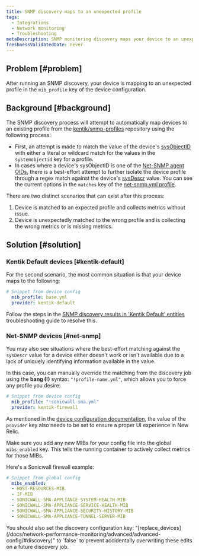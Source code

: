 ```yaml
---
title: SNMP discovery maps to an unexpected profile
tags:
  - Integrations
  - Network monitoring
  - Troubleshooting
metaDescription: SNMP monitoring discovery maps your device to an unexpected profile.
freshnessValidatedDate: never
---
```


## Problem [#problem]

After running an SNMP discovery, your device is mapping to an unexpected profile in the `mib_profile` key of the device configuration.

## Background [#background]

The SNMP discovery process will attempt to automatically map devices to an existing profile from the [kentik/snmp-profiles](https://github.com/kentik/snmp-profiles) repository using the following process:

  * First, an attempt is made to match the value of the device's [sysObjectID](http://oid-info.com/get/1.3.6.1.2.1.1.2) with either a literal or wildcard match for the values in the `systemobjectid` key for a profile.
  * In cases where a device's sysObjectID is one of the [Net-SNMP agent OIDs](http://oid-info.com/get/1.3.6.1.4.1.8072.3.2), there is a best-effort attempt to further isolate the device profile through a regex match against the device's [sysDescr](http://oid-info.com/get/1.3.6.1.2.1.1.1) value. You can see the current options in the `matches` key of the [net-snmp.yml profile](https://github.com/kentik/snmp-profiles/blob/main/profiles/kentik_snmp/_general/net-snmp.yml).

There are two distinct scenarios that can exist after this process:

  1. Device is matched to an expected profile and collects metrics without issue.
  2. Device is unexpectedly matched to the wrong profile and is collecting the wrong metrics or is missing metrics.

## Solution [#solution]

### Kentik Default devices [#kentik-default]

For the second scenario, the most common situation is that your device maps to the following:

```yaml
# Snippet from device config
  mib_profile: base.yml
  provider: kentik-default
```

Follow the steps in the [SNMP discovery results in 'Kentik Default' entities](/docs/network-performance-monitoring/troubleshooting/snmp-discovery-kentik-default) troubleshooting guide to resolve this.

### Net-SNMP devices [#net-snmp]

You may also see situations where the best-effort matching against the `sysDescr` value for a device either doesn't work or isn't available due to a lack of uniquely identifying information available in the value.

In this case, you can manually override the matching from the discovery job using the <DoNotTranslate>**bang (!)**</DoNotTranslate> syntax: `"!profile-name.yml"`, which allows you to force any profile you desire:

```yaml
# Snippet from device config
  mib_profile: "!sonicwall-sma.yml"
  provider: kentik-firewall
```

As mentioned in the [device configuration documentation](/docs/network-performance-monitoring/advanced/advanced-config/#devices), the value of the `provider` key also needs to be set to ensure a proper UI experience in New Relic.

Make sure you add any new MIBs for your config file into the global `mibs_enabled` key. This tells the running container to actively collect metrics for those MIBs.

Here's a Sonicwall firewall example:

```yaml
# Snippet from global config
  mibs_enabled:
  - HOST-RESOURCES-MIB
  - IF-MIB
  - SONICWALL-SMA-APPLIANCE-SYSTEM-HEALTH-MIB
  - SONICWALL-SMA-APPLIANCE-SERVICE-HEALTH-MIB
  - SONICWALL-SMA-APPLIANCE-SECURITY-HISTORY-MIB
  - SONICWALL-SMA-APPLIANCE-TUNNEL-SERVER-MIB
```

<Callout variant="tip">
  You should also set the discovery configuration key: "[replace_devices](/docs/network-performance-monitoring/advanced/advanced-config/#discovery)" to `false` to prevent accidentally overwriting these edits on a future discovery job.
</Callout>
